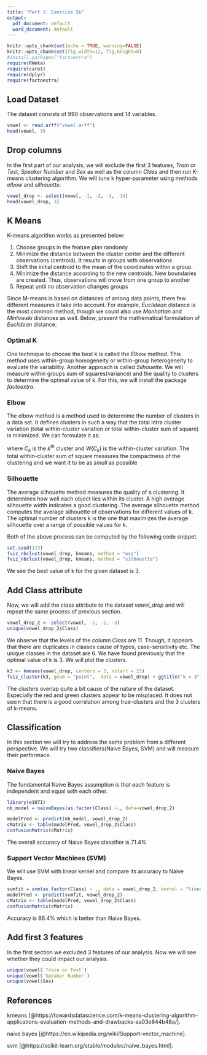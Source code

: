 ```yaml
---
title: "Part 1: Exercise 5b"
output:
  pdf_document: default
  word_document: default
---
```


```r
knitr::opts_chunk$set(echo = TRUE, warning=FALSE)
knitr::opts_chunk$set(fig.width=12, fig.height=8) 
#install.packages("factoextra")
require(RWeka)
require(caret)
require(dplyr)
require(factoextra)
```

## Load Dataset

The dataset consists of 990 observations and 14 variables.

```r
vowel <- read.arff("vowel.arff")
head(vowel, 3)
```

## Drop columns

In the first part of our analysis, we will exclude the first 3 features, *Train or Test*, *Speaker Number* and *Sex* as well as the column *Class* and then run K-means clustering algorithm. We will tune k hyper-parameter using methods *elbow* and *silhouette*.


```r
vowel_drop <- select(vowel, -1, -2, -3, -14)
head(vowel_drop, 3)
```

## K Means

K-means algorithm works as presented below:

1. Choose groups in the feature plan randomly
2. Minimize the distance between the cluster center and the different observations (centroid). It results in groups with observations
3. Shift the initial centroid to the mean of the coordinates within a group.
4. Minimize the distance according to the new centroids. New boundaries are created. Thus, observations will move from one group to another
5. Repeat until no observation changes groups


Since M-means is based on distances of among data points, there few different measures it take into account. For example, *Euclidean* distance is the most common method, though we could also use *Manhattan* and *Minlowski* distances as well. Below, present the mathematical formulation of *Euclidean* distance.

\begin{equation}
distance(x,y) = \sum_{i}^{n}{(x_{i} - y_{i})^{2}}
\end{equation}


### Optimal K

One technique to choose the best k is called the *Elbow* method. This method uses within-group homogeneity or within-group heterogeneity to evaluate the variability. Another approach is called *Silhouette*. We will measure within groups sum of squares(variance) and the quality to clusters to determine the optimal value of k.
For this, we will install the package *factoextra*.

### Elbow

The elbow method is a method used to determime the number of clusters in a data set. It defines clusters in such a way that the total intra cluster variation (total within-cluster variation or total within-cluster sum of square) is minimized. We can formulate it as:

\begin{equation}
\min{\sum_{k=1}^{k} {W(C_{k})} }
\end{equation}

where $C_{k}$ is the $k^{th}$ cluster and $W(C_{k})$ is the within-cluster variation. The total within-cluster sum of square measures the compactness of the clustering and we want it to be as *small* as possible

### Silhouette

The average silhouette method measures the quality of a clustering. It determines how well each object lies within its cluster. A high average silhouette width indicates a good clustering. The average silhouette method computes the average silhouette of observations for different values of k. The optimal number of clusters k is the one that maximizes the average silhouette over a range of possible values for k.


Both of the above process can be computed by the following code snippet.


```r
set.seed(123)
fviz_nbclust(vowel_drop, kmeans, method = "wss")
fviz_nbclust(vowel_drop, kmeans, method = "silhouette")
```

We see the best value of k for the given dataset is 3.

## Add Class attribute

Now, we will add the *class* attribute to the dataset *vowel_drop* and will repeat the same process of previous section.

```r
vowel_drop_2 <- select(vowel, -1, -2, -3)
unique(vowel_drop_2$Class)
```

We observe that the levels of the column *Class* are 11. Though, it appears that there are duplicates in classes cause of typos, case-sensitivity etc. The unique classes in the dataset are 6. We have found previously that the optimal value of k is 3. We will plot the clusters.

```r
k3 <- kmeans(vowel_drop, centers = 3, nstart = 25)
fviz_cluster(k3, geom = "point",  data = vowel_drop) + ggtitle("k = 3")
```

The clusters overlap quite a bit cause of the nature of the dataset. Especially the red and green clusters appear to be misplaced. It does not seem that there is a good correlation among true-clusters and the 3 clusters of k-means.

## Classification

In this section we will try to address the same problem from a different perspective. We will try two classifiers(Naive Bayes, SVM) and will measure their performace.

### Naive Bayes

The fundamental Naive Bayes assumption is that each feature is independent and equal with each other.

```r
library(e1071)
nb_model = naiveBayes(as.factor(Class) ~., data=vowel_drop_2)
```

```r
modelPred <- predict(nb_model, vowel_drop_2)
cMatrix <- table(modelPred, vowel_drop_2$Class)
confusionMatrix(cMatrix)
```

The overall accuracy of Naive Bayes classifier is 71.4%

### Support Vector Machines (SVM)

We will use SVM with linear kernel and compare its accuracy to Naive Bayes.

```r
svmfit = svm(as.factor(Class) ~ ., data = vowel_drop_2, kernel = "linear", cost = 10, scale = FALSE)
modelPred <- predict(svmfit, vowel_drop_2)
cMatrix <- table(modelPred, vowel_drop_2$Class)
confusionMatrix(cMatrix)
```


Accuracy is 86.4% which is better than Naive Bayes.

## Add first 3 features

In the first section we excluded 3 features of our analysis. Now we will see whether they could impact our analysis.

```r
unique(vowel$`Train or Test`)
unique(vowel$`Speaker Number`)
unique(vowel$Sex)
```

## References

kmeans [@https://towardsdatascience.com/k-means-clustering-algorithm-applications-evaluation-methods-and-drawbacks-aa03e644b48a/].

naive bayes [@https://en.wikipedia.org/wiki/Support-vector_machine].

svm [@https://scikit-learn.org/stable/modules/naive_bayes.html].


